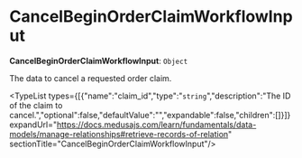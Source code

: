 
# CancelBeginOrderClaimWorkflowInput

 **CancelBeginOrderClaimWorkflowInput**: `Object`

The data to cancel a requested order claim.

<TypeList types={[{"name":"claim_id","type":"`string`","description":"The ID of the claim to cancel.","optional":false,"defaultValue":"","expandable":false,"children":[]}]} expandUrl="https://docs.medusajs.com/learn/fundamentals/data-models/manage-relationships#retrieve-records-of-relation" sectionTitle="CancelBeginOrderClaimWorkflowInput"/>
